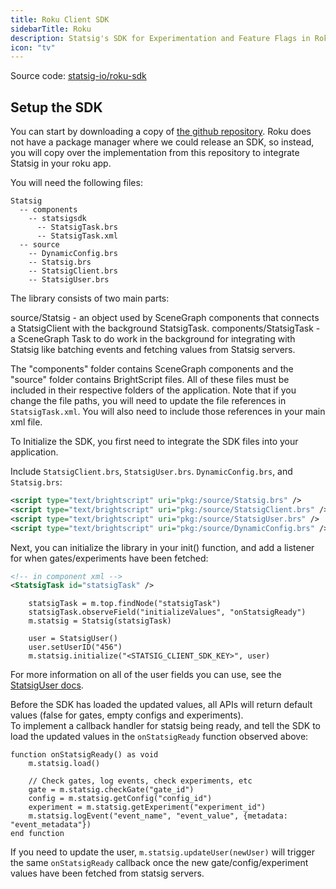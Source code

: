 ```yaml
---
title: Roku Client SDK
sidebarTitle: Roku
description: Statsig's SDK for Experimentation and Feature Flags in Roku applications.
icon: "tv"
---
```



<Callout icon="github">
Source code: <a href="https://github.com/statsig-io/roku-sdk" target="_blank" rel="noreferrer">statsig-io/roku-sdk</a>
</Callout>

## Setup the SDK
<Steps>
<Step title="Install the SDK">
<Installation/>

You can start by downloading a copy of [the github repository](https://github.com/statsig-io/roku-sdk). Roku does not have a package manager where we could release an SDK, so instead, you will copy over the implementation from this repository to integrate Statsig in your roku app.

You will need the following files:

```
Statsig
  -- components
    -- statsigsdk
      -- StatsigTask.brs
      -- StatsigTask.xml
  -- source
    -- DynamicConfig.brs
    -- Statsig.brs
    -- StatsigClient.brs
    -- StatsigUser.brs
```

The library consists of two main parts:

source/Statsig - an object used by SceneGraph components that connects a StatsigClient with the background StatsigTask.
components/StatsigTask - a SceneGraph Task to do work in the background for integrating with Statsig like batching events and fetching values from Statsig servers.

The "components" folder contains SceneGraph components and the "source" folder contains BrightScript files. All of these files must be included in their respective folders of the application. Note that if you change the file paths, you will need to update the file references in `StatsigTask.xml`. You will also need to include those references in your main xml file.
</Step>
<Step title="Initialize the SDK">
<Initialization/>

To Initialize the SDK, you first need to integrate the SDK files into your application.

Include `StatsigClient.brs`, `StatsigUser.brs`. `DynamicConfig.brs`, and `Statsig.brs`:

```xml
<script type="text/brightscript" uri="pkg:/source/Statsig.brs" />
<script type="text/brightscript" uri="pkg:/source/StatsigClient.brs" />
<script type="text/brightscript" uri="pkg:/source/StatsigUser.brs" />
<script type="text/brightscript" uri="pkg:/source/DynamicConfig.brs" />
```

Next, you can initialize the library in your init() function, and add a listener for when gates/experiments have been fetched:

```xml
<!-- in component xml -->
<StatsigTask id="statsigTask" />
```

```brightscript
    statsigTask = m.top.findNode("statsigTask")
    statsigTask.observeField("initializeValues", "onStatsigReady")
    m.statsig = Statsig(statsigTask)

    user = StatsigUser()
    user.setUserID("456")
    m.statsig.initialize("<STATSIG_CLIENT_SDK_KEY>", user)
```

For more information on all of the user fields you can use, see the [StatsigUser docs](/concepts/user).

Before the SDK has loaded the updated values, all APIs will return default values (false for gates, empty configs and experiments).  
To implement a callback handler for statsig being ready, and tell the SDK to load the updated values in the `onStatsigReady` function observed above:

```brightscript
function onStatsigReady() as void
    m.statsig.load()

    // Check gates, log events, check experiments, etc
    gate = m.statsig.checkGate("gate_id")
    config = m.statsig.getConfig("config_id")
    experiment = m.statsig.getExperiment("experiment_id")
    m.statsig.logEvent("event_name", "event_value", {metadata: "event_metadata"})
end function
```

If you need to update the user, `m.statsig.updateUser(newUser)` will trigger the same `onStatsigReady` callback once the new gate/config/experiment values have been fetched from statsig servers.
</Step>
</Steps>
